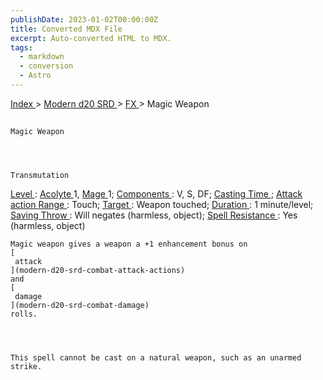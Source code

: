 ```yaml
---
publishDate: 2023-01-02T00:00:00Z
title: Converted MDX File
excerpt: Auto-converted HTML to MDX.
tags:
  - markdown
  - conversion
  - Astro
---
```


[
Index
](-index) >
[
Modern d20 SRD
](modern-d20-srd-index) >
[
FX
](modern-d20-srd-fx-index) > Magic Weapon

##

    Magic Weapon




    Transmutation

[
Level
](modern-d20-srd-fx-level)
:
[
Acolyte
](modern-d20-srd-classes-advanced-acolyte)
1,
[
Mage
](modern-d20-srd-classes-advanced-mage)
1;
[
Components
](modern-d20-srd-fx-components)
: V, S, DF;
[
Casting Time
](modern-d20-srd-fx-casting-time)
;
[
Attack action
](modern-d20-srd-combat-attack-actions)
[
Range
](modern-d20-srd-fx-range)
: Touch;
[
Target
](modern-d20-srd-fx-target)
: Weapon touched;
[
Duration
](modern-d20-srd-fx-duration)
: 1 minute/level;
[
Saving Throw
](modern-d20-srd-basics-saving-throws)
: Will negates (harmless, object);
[
Spell Resistance
](modern-d20-srd-special-abilities-spell-resistance)
: Yes (harmless, object)

    Magic weapon gives a weapon a +1 enhancement bonus on
    [
     attack
    ](modern-d20-srd-combat-attack-actions)
    and
    [
     damage
    ](modern-d20-srd-combat-damage)
    rolls.




    This spell cannot be cast on a natural weapon, such as an unarmed strike.
